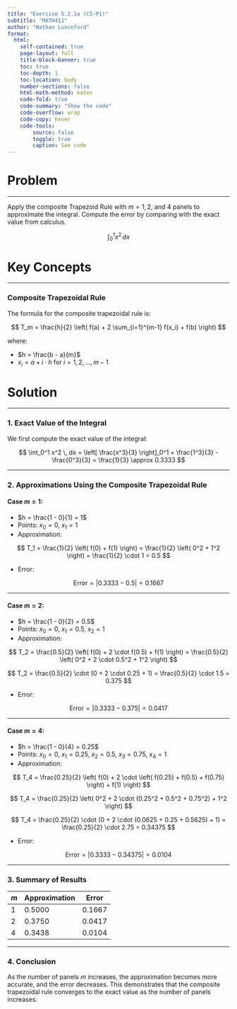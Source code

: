 ```yaml
---
title: "Exercise 5.2.1a (C5-P1)"
subtitle: "MATH411"
author: "Nathan Lunceford"
format:
  html:
    self-contained: true
    page-layout: full
    title-block-banner: true
    toc: true
    toc-depth: 1
    toc-location: body
    number-sections: false
    html-math-method: katex
    code-fold: true
    code-summary: "Show the code"
    code-overflow: wrap
    code-copy: hover
    code-tools:
        source: false
        toggle: true
        caption: See code
---
```



# Problem

---

Apply the composite Trapezoid Rule with $m = 1, 2,$ and $4$ panels to approximate the integral. Compute the error by comparing with the exact value from calculus.

 $$
 \int_0^1 x^2 \, dx
 $$

# Key Concepts

---

### Composite Trapezoidal Rule

The formula for the composite trapezoidal rule is:

$$
T_m = \frac{h}{2} \left( f(a) + 2 \sum_{i=1}^{m-1} f(x_i) + f(b) \right)
$$

where:

- $h = \frac{b - a}{m}$
- $x_i = a + i \cdot h$ for $i = 1, 2, \ldots, m-1$

# Solution

---

### 1. Exact Value of the Integral

We first compute the exact value of the integral:

$$
\int_0^1 x^2 \, dx = \left[ \frac{x^3}{3} \right]_0^1 = \frac{1^3}{3} - \frac{0^3}{3} = \frac{1}{3} \approx 0.3333
$$

---

### 2. Approximations Using the Composite Trapezoidal Rule

#### Case $m = 1$:
- $h = \frac{1 - 0}{1} = 1$
- Points: $x_0 = 0$, $x_1 = 1$
- Approximation:

$$
T_1 = \frac{1}{2} \left( f(0) + f(1) \right) = \frac{1}{2} \left( 0^2 + 1^2 \right) = \frac{1}{2} \cdot 1 = 0.5
$$

- Error:

$$
\text{Error} = \left| 0.3333 - 0.5 \right| = 0.1667
$$

---

#### Case $m = 2$:
- $h = \frac{1 - 0}{2} = 0.5$
- Points: $x_0 = 0$, $x_1 = 0.5$, $x_2 = 1$
- Approximation:

$$
T_2 = \frac{0.5}{2} \left( f(0) + 2 \cdot f(0.5) + f(1) \right) = \frac{0.5}{2} \left( 0^2 + 2 \cdot 0.5^2 + 1^2 \right)
$$

$$
T_2 = \frac{0.5}{2} \cdot (0 + 2 \cdot 0.25 + 1) = \frac{0.5}{2} \cdot 1.5 = 0.375
$$

- Error:

$$
\text{Error} = \left| 0.3333 - 0.375 \right| = 0.0417
$$

---

#### Case $m = 4$:
- $h = \frac{1 - 0}{4} = 0.25$
- Points: $x_0 = 0$, $x_1 = 0.25$, $x_2 = 0.5$, $x_3 = 0.75$, $x_4 = 1$
- Approximation:

$$
T_4 = \frac{0.25}{2} \left( f(0) + 2 \cdot \left( f(0.25) + f(0.5) + f(0.75) \right) + f(1) \right)
$$

$$
T_4 = \frac{0.25}{2} \left( 0^2 + 2 \cdot (0.25^2 + 0.5^2 + 0.75^2) + 1^2 \right)
$$

$$
T_4 = \frac{0.25}{2} \cdot (0 + 2 \cdot (0.0625 + 0.25 + 0.5625) + 1) = \frac{0.25}{2} \cdot 2.75 = 0.34375
$$

- Error:

$$
\text{Error} = \left| 0.3333 - 0.34375 \right| = 0.0104
$$

---

### 3. Summary of Results

| $m$ | Approximation | Error      |
|-------|---------------|------------|
| 1     | 0.5000        | 0.1667     |
| 2     | 0.3750        | 0.0417     |
| 4     | 0.3438        | 0.0104     |

---

### 4. Conclusion

As the number of panels $m$ increases, the approximation becomes more accurate, and the error decreases. This demonstrates that the composite trapezoidal rule converges to the exact value as the number of panels increases.


